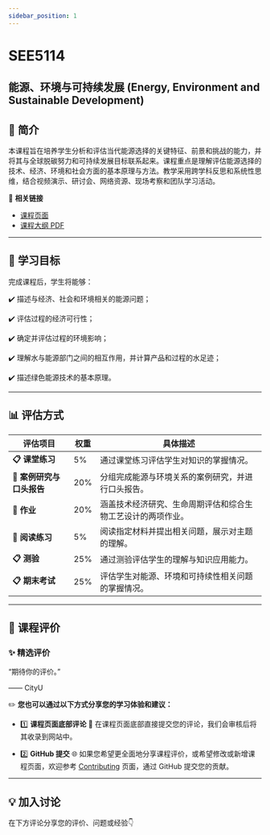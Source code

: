 ```yaml
---
sidebar_position: 1
---
```


# SEE5114
## 能源、环境与可持续发展 (Energy, Environment and Sustainable Development)

## **📘 简介**
本课程旨在培养学生分析和评估当代能源选择的关键特征、前景和挑战的能力，并将其与全球脱碳努力和可持续发展目标联系起来。课程重点是理解评估能源选择的技术、经济、环境和社会方面的基本原理与方法。教学采用跨学科反思和系统性思维，结合视频演示、研讨会、网络资源、现场考察和团队学习活动。

🔗 **相关链接**
- [课程页面](https://www.cityu.edu.hk/catalogue/pg/202425/course/SEE5114.htm)
- [课程大纲 PDF](https://www.cityu.edu.hk/catalogue/pg/202425/course/SEE5114.pdf)

---

## **🎯 学习目标**

完成课程后，学生将能够：

✔️ 描述与经济、社会和环境相关的能源问题；

✔️ 评估过程的经济可行性；

✔️ 确定并评估过程的环境影响；

✔️ 理解水与能源部门之间的相互作用，并计算产品和过程的水足迹；

✔️ 描述绿色能源技术的基本原理。

---

## **📊 评估方式**

| **评估项目**                     | **权重** | **具体描述**                                                                                       |
|---------------------------------|---------|---------------------------------------------------------------------------------------------------|
| **📋 课堂练习**                 | 5%      | 通过课堂练习评估学生对知识的掌握情况。                                                                 |
| **📂 案例研究与口头报告**         | 20%     | 分组完成能源与环境关系的案例研究，并进行口头报告。                                                       |
| **📂 作业**                     | 20%     | 涵盖技术经济研究、生命周期评估和综合生物工艺设计的两项作业。                                               |
| **📂 阅读练习**                 | 5%      | 阅读指定材料并提出相关问题，展示对主题的理解。                                                           |
| **📋 测验**                     | 25%     | 通过测验评估学生的理解与知识应用能力。                                                                   |
| **📋 期末考试**                 | 25%     | 评估学生对能源、环境和可持续性相关问题的掌握情况。                                                         |

---

## **💬 课程评价**

### ✨ **精选评价**
<div className={commentStyles.commentBox}>
    <p className={commentStyles.commentText}>
        “期待你的评价。”
    </p>
    <p className={commentStyles.commentAuthor}>—— CityU</p>
</div>

✏️ **您也可以通过以下方式分享您的学习体验和建议：**

- 1️⃣ **课程页面底部评论**
💬 在课程页面底部直接提交您的评论，我们会审核后将其收录到网站中。

- 2️⃣ **GitHub 提交**
🌐 如果您希望更全面地分享课程评价，或希望修改或新增课程页面，欢迎参考 [Contributing](/contributing) 页面，通过 GitHub 提交您的贡献。

---

## **💡 加入讨论**

在下方评论分享您的评价、问题或经验👇
<Utterances />
